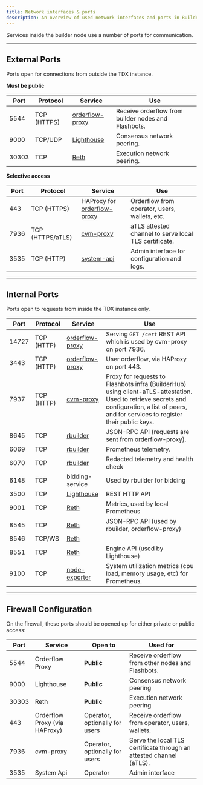 ```yaml
---
title: Network interfaces & ports
description: An overview of used network interfaces and ports in BuilderNet nodes.
---
```


Services inside the builder node use a number of ports for communication.

<hr class="clean" />

## External Ports

Ports open for connections from outside the TDX instance.

**Must be public**

| Port  | Protocol    | Service                                                                      | Use                                                 |
| ----- | ----------- | ---------------------------------------------------------------------------- | --------------------------------------------------- |
| 5544  | TCP (HTTPS) | [orderflow-proxy](https://github.com/flashbots/tdx-orderflow-proxy)          | Receive orderflow from builder nodes and Flashbots. |
| 9000  | TCP/UDP     | [Lighthouse](https://lighthouse-book.sigmaprime.io/advanced_networking.html) | Consensus network peering.                          |
| 30303 | TCP         | [Reth](https://reth.rs/run/ports.html)                                       | Execution network peering.                          |

**Selective access**

| Port | Protocol         | Service                                                                                       | Use                                                   |
| ---- | ---------------- | --------------------------------------------------------------------------------------------- | ----------------------------------------------------- |
| 443  | TCP (HTTPS)      | HAProxy for [orderflow-proxy](https://github.com/flashbots/orderflow-proxy)                   | Orderflow from operator, users, wallets, etc.         |
| 7936 | TCP (HTTPS/aTLS) | [cvm-proxy](https://github.com/flashbots/cvm-reverse-proxy)                                   | aTLS attested channel to serve local TLS certificate. |
| 3535 | TCP (HTTP)       | [system-api](https://github.com/flashbots/builder-tools?tab=readme-ov-file#status-api-server) | Admin interface for configuration and logs.           |

<hr class="clean" />

## Internal Ports

Ports open to requests from inside the TDX instance only.

| Port  | Protocol   | Service                                                                      | Use                                                                                                                                                                                            |
| ----- | ---------- | ---------------------------------------------------------------------------- | ---------------------------------------------------------------------------------------------------------------------------------------------------------------------------------------------- |
| 14727 | TCP (HTTP) | [orderflow-proxy](https://github.com/flashbots/orderflow-proxy)              | Serving `GET /cert` REST API which is used by cvm-proxy on port 7936.                                                                                                                          |
| 3443  | TCP (HTTP) | [orderflow-proxy](https://github.com/flashbots/orderflow-proxy)              | User orderflow, via HAProxy on port 443.                                                                                                                                                       |
| 7937  | TCP (HTTP) | [cvm-proxy](https://github.com/flashbots/cvm-reverse-proxy)                  | Proxy for requests to Flashbots infra (BuilderHub) using client-aTLS-attestation. Used to retrieve secrets and configuration, a list of peers, and for services to register their public keys. |
| 8645  | TCP        | [rbuilder](https://github.com/flashbots/rbuilder)                            | JSON-RPC API (requests are sent from orderflow-proxy).                                                                                                                                         |
| 6069  | TCP        | [rbuilder](https://github.com/flashbots/rbuilder)                            | Prometheus telemetry.                                                                                                                                                                          |
| 6070  | TCP        | [rbuilder](https://github.com/flashbots/rbuilder)                            | Redacted telemetry and health check                                                                                                                                                            |
| 6148  | TCP        | bidding-service                                                              | Used by rbuilder for bidding                                                                                                                                                                   |
| 3500  | TCP        | [Lighthouse](https://lighthouse-book.sigmaprime.io/advanced_networking.html) | REST HTTP API                                                                                                                                                                                  |
| 9001  | TCP        | [Reth](https://reth.rs/run/ports.html)                                       | Metrics, used by local Prometheus                                                                                                                                                              |
| 8545  | TCP        | [Reth](https://reth.rs/run/ports.html)                                       | JSON-RPC API (used by rbuilder, orderflow-proxy)                                                                                                                                               |
| 8546  | TCP/WS     | [Reth](https://reth.rs/run/ports.html)                                       |                                                                                                                                                                                                |
| 8551  | TCP        | [Reth](https://reth.rs/run/ports.html)                                       | Engine API (used by Lighthouse)                                                                                                                                                                |
| 9100  | TCP        | [node-exporter](https://github.com/prometheus/node_exporter)                 | System utilization metrics (cpu load, memory usage, etc) for Prometheus.                                                                                                                       |

<hr class="clean" />

## Firewall Configuration

On the firewall, these ports should be opened up for either private or public access:

| Port  | Service                       | Open to                        | Used for                                                            |
| ----- | ----------------------------- | ------------------------------ | ------------------------------------------------------------------- |
| 5544  | Orderflow Proxy               | **Public**                     | Receive orderflow from other nodes and Flashbots.                   |
| 9000  | Lighthouse                    | **Public**                     | Consensus network peering                                           |
| 30303 | Reth                          | **Public**                     | Execution network peering                                           |
| 443   | Orderflow Proxy (via HAProxy) | Operator, optionally for users | Receive orderflow from operator, users, wallets.                    |
| 7936  | cvm-proxy                     | Operator, optionally for users | Serve the local TLS certificate through an attested channel (aTLS). |
| 3535  | System Api                    | Operator                       | Admin interface                                                     |